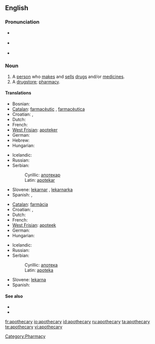 ==English==

===Pronunciation===
*{{a|RP}} {{IPA|/əpˈɒθɪkˌəɻi/}}
*{{a|US}} {{IPA|/əpˈɑθəkˌəɻi/}}
*{{audio|en-us-apothecary.ogg|Audio (US)}}

===Noun===
{{en-noun|apothecaries}}

# A [[person]] who [[make]]s and [[sell]]s [[drug]]s and/or [[medicine]]s.
# A [[drugstore]]; [[pharmacy]].

====Translations====
{{trans-top|a person}}
* Bosnian: {{t-|bs|apotekar|m}}
* [[Catalan]]: [[farmacèutic]] {{m}}, [[farmacèutica]] {{f}}
* Croatian: {{t-|hr|apotekar|m}}, {{t-|hr|ljekarnik|m}}
* Dutch: {{t+|nl|apotheker|m}}
* French: {{t+|fr|pharmacien|m}}
* [[West Frisian]]: [[apoteker]] {{m}}
* German: {{t+|de|Apotheker|m}}
* Hebrew: {{he-translation|רוקח|rokeiach}}
* Hungarian: {{t+|hu|patikus}}
{{trans-mid}}
* Icelandic: {{t-|is|apótekari|m}}
* Russian: {{t+|ru|аптекарь|m|sc=Cyrl}}
* Serbian:
*: Cyrillic: [[апотекар#Serbian|апотекар]] {{m}}
*: Latin: [[apotekar#Serbian|apotekar]] {{m}}
* Slovene: [[lekarnar]] {{m}}, [[lekarnarka]] {{f}}
* Spanish: {{t+|es|farmacéutico|m}}, {{t-|es|farmacéutica|f}}
{{trans-bottom}}

{{trans-top|a drugstore}}
* [[Catalan]]: [[farmàcia]] {{m}}
* Croatian: {{t-|hr|apoteka|f}}, {{t+|hr|ljekarna|f}}
* Dutch: {{t+|nl|apotheek|m}}
* French: {{t+|fr|pharmacie|f}}
* [[West Frisian]]: [[apoteek]] {{n}}
* German: {{t+|de|Apotheke|f}}
* Hungarian: {{t+|hu|patika}}
{{trans-mid}}
* Icelandic: {{t+|is|apótek|n}}
* Russian: {{t+|ru|аптека|f|sc=Cyrl}}
* Serbian:
*: Cyrillic: [[апотека#Serbian|апотека]] {{f}}
*: Latin: [[apoteka#Serbian|apoteka]] {{f}}
* Slovene: [[lekarna]] {{f}}
* Spanish: {{t-|es|farmacia|m}}
{{trans-bottom}}

====See also====
*{{pedialite|Apothecary}}
*{{pedialite|Pharmacy}}

[[Category:Pharmacy]]

[[fr:apothecary]]
[[io:apothecary]]
[[id:apothecary]]
[[ru:apothecary]]
[[ta:apothecary]]
[[te:apothecary]]
[[vi:apothecary]]